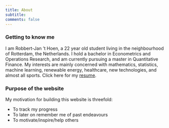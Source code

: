 ```yaml
---
title: About
subtitle:
comments: false
---
```


### Getting to know me

I am Robbert-Jan 't Hoen, a 22 year old student living in the neighbourhood of Rotterdam, the Netherlands. I hold a bachelor in Econometrics and Operations Research, and am currently pursuing a master in Quantitative Finance. My interests are mainly concerned with mathematics, statistics, machine learning, renewable energy, healthcare, new technologies, and almost all sports. Click here for my <a href="https://drive.google.com/open?id=0ByAqaAE8VwZ5V1hvaThqS3hrVk0" >resume</a>.

### Purpose of the website

My motivation for building this website is threefold:

- To track my progress
- To later on remember me of past endeavours
- To motivate/inspire/help others

